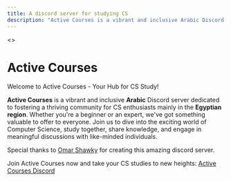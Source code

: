 ```yaml
---
title: A discord server for studying CS
description: "Active Courses is a vibrant and inclusive Arabic Discord server dedicated to fostering a thriving community for CS enthusiasts mainly in the Egyptian region. Whether you're a beginner or an expert, we've got something valuable to offer to everyone. Join us to dive into the exciting world of Computer Science, study together, share knowledge, and engage in meaningful discussions with like-minded individuals."
---
```


<>
  <h1 className="text-4xl tracking-tighter text-center font-extrabold md:text-5xl mt-8 pb-6">
    Active Courses
  </h1>
  <p className="text-center text-lg mb-2 text-gray-600 md:!text-2xl">
    Welcome to Active Courses - Your Hub for CS Study!
  </p>
</>

**Active Courses** is a vibrant and inclusive **Arabic** Discord server dedicated to fostering a thriving community for CS enthusiasts mainly in the **Egyptian region**. Whether you're a beginner or an expert, we've got something valuable to offer to everyone. Join us to dive into the exciting world of Computer Science, study together, share knowledge, and engage in meaningful discussions with like-minded individuals.

Special thanks to [Omar Shawky](https://www.linkedin.com/in/omarshawky1/) for creating this amazing discord server.

Join Active Courses now and take your CS studies to new heights: [Active Courses Discord](https://discord.gg/QrfTN2Aukx)
